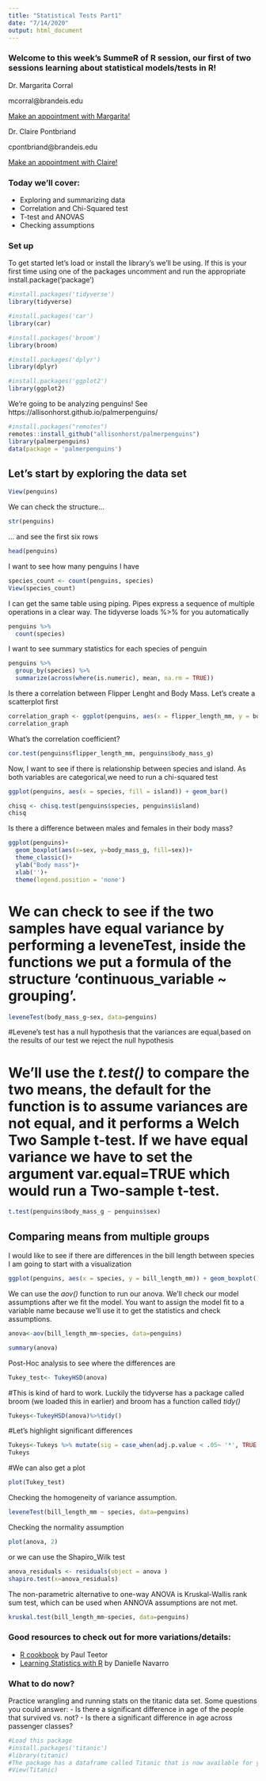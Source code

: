 ```yaml
---
title: "Statistical Tests Part1"
date: "7/14/2020"
output: html_document
---
```


### Welcome to this week's SummeR of R session, our first of two sessions learning about statistical models/tests in R!  

Dr. Margarita Corral  

mcorral@brandeis.edu  

[Make an appointment with Margarita!](https://calendar.library.brandeis.edu/appointment/8518)  
  
  
Dr. Claire Pontbriand 

cpontbriand@brandeis.edu  

[Make an appointment with Claire!](https://calendar.library.brandeis.edu/appointments/scidata)


### Today we'll cover:
- Exploring and summarizing data
- Correlation and Chi-Squared test
- T-test and ANOVAS
- Checking assumptions


### Set up
To get started let's load or install the library's we'll be using. If this is your first time using one of the packages uncomment and run the appropriate install.package('package')
```r
#install.packages('tidyverse')
library(tidyverse)

#install.packages('car')
library(car)

#install.packages('broom')
library(broom)

#install.packages('dplyr')
library(dplyr)

#install.packages('ggplot2')
library(ggplot2)
```

We're going to be analyzing penguins! See https://allisonhorst.github.io/palmerpenguins/

```r
#install.packages("remotes")
remotes::install_github("allisonhorst/palmerpenguins")
library(palmerpenguins)
data(package = 'palmerpenguins')
```


## Let's start by exploring the data set
```r
View(penguins)
```
We can check the structure...
```r
str(penguins)
``` 
... and see the first six rows
```r
head(penguins)
```

I want to see how many penguins I have
```r
species_count <- count(penguins, species)
View(species_count)
```

I can get the same table using piping. Pipes express a sequence of multiple operations in a clear way.  The tidyverse loads %>% for you automatically
```r
penguins %>% 
  count(species)
```

I want to see summary statistics for each species
of penguin
```r
penguins %>% 
  group_by(species) %>% 
  summarize(across(where(is.numeric), mean, na.rm = TRUE))
```

Is there a correlation between Flipper Lenght and Body Mass. Let's create a scatterplot first
```r
correlation_graph <- ggplot(penguins, aes(x = flipper_length_mm, y = body_mass_g)) + geom_point() + geom_smooth(method = lm)
correlation_graph
```

What's the correlation coefficient?
```r
cor.test(penguins$flipper_length_mm, penguins$body_mass_g)
```

Now, I want to see if there is relationship between species and island. As both variables are categorical,we need to run a chi-squared test
```r
ggplot(penguins, aes(x = species, fill = island)) + geom_bar()
```

```r
chisq <- chisq.test(penguins$species, penguins$island)
chisq
```

Is there a difference between males and females in their body mass?
```r

ggplot(penguins)+
  geom_boxplot(aes(x=sex, y=body_mass_g, fill=sex))+
  theme_classic()+
  ylab("Body mass")+
  xlab('')+
  theme(legend.position = 'none')
```



# We can check to see if the two samples have equal variance by performing a leveneTest, inside the functions we put a formula of the structure 'continuous_variable ~ grouping'.
```r
leveneTest(body_mass_g~sex, data=penguins)
```


#Levene's test has a null hypothesis that the variances are equal,based on the results of our test we reject the null hypothesis  


# We'll use the *t.test()* to compare the two means, the default for the function is to assume variances are not equal, and it performs a Welch Two Sample t-test. If we have equal variance we have to set the argument var.equal=TRUE which would run a Two-sample t-test.  
```r
t.test(penguins$body_mass_g ~ penguins$sex)
```


## Comparing means from multiple groups

I would like to see if there are differences in the bill length between species
I am going to start with a visualization
```r
ggplot(penguins, aes(x = species, y = bill_length_mm)) + geom_boxplot() 
```

We can use the *aov()* function to run our anova.  We'll check our model assumptions after we fit the model. You want to assign the model fit to a variable name because we'll use it to get the statistics and check assumptions.
```r
anova<-aov(bill_length_mm~species, data=penguins)
```

```r
summary(anova)
```
Post-Hoc analysis to see where the differences are
```r
Tukey_test<- TukeyHSD(anova)
```



#This is kind of hard to work. Luckily the tidyverse has a package called broom (we loaded this in earlier) and broom has a function called *tidy()*
```r
Tukeys<-TukeyHSD(anova)%>%tidy()
```



#Let's highlight significant differences
```r
Tukeys<-Tukeys %>% mutate(sig = case_when(adj.p.value < .05~ '*', TRUE ~''))
Tukeys
```


#We can also get a plot
```r
plot(Tukey_test)
```


Checking the homogeneity of variance assumption. 
```r
leveneTest(bill_length_mm ~ species, data=penguins)
```
Checking the normality assumption 
```r
plot(anova, 2)
```
or we can use the Shapiro_Wilk test
```r
anova_residuals <- residuals(object = anova )
shapiro.test(x=anova_residuals)
```

The non-parametric alternative to one-way ANOVA is Kruskal-Wallis rank sum test, which can be used when ANNOVA assumptions are not met.

```r
kruskal.test(bill_length_mm~species, data=penguins)
```



### Good resources to check out for more variations/details:
* [R cookbook](https://search.library.brandeis.edu/permalink/f/1skfba6/TN_sbo_s9780596809287) by Paul Teetor
* [Learning Statistics with R](https://learningstatisticswithr.com/book/) by Danielle Navarro

### What to do now?
Practice wrangling and running stats on the titanic data set. Some questions you could answer:
  - Is there a significant difference in age of the people that survived vs. not? 
  - Is there a significant difference in age across passenger classes?
```r
#Load this package
#install.packages('titanic')
#library(titanic)
#The package has a dataframe called Titanic that is now available for you to access 
#View(Titanic)
```



